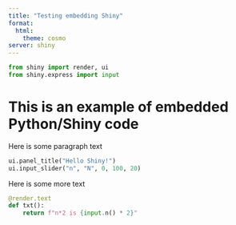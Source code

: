 ```yaml
---
title: "Testing embedding Shiny"
format: 
  html:
    theme: cosmo
server: shiny
---
```



```python
from shiny import render, ui
from shiny.express import input
```

# This is an example of embedded Python/Shiny code

Here is some paragraph text

```python
ui.panel_title("Hello Shiny!")
ui.input_slider("n", "N", 0, 100, 20)
```

Here is some more text

```python
@render.text
def txt():
    return f"n*2 is {input.n() * 2}"
```
